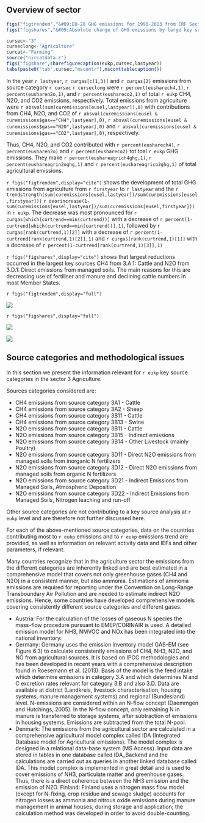 ## Overview of sector
```r
figs("figtrendem","&#09;EU-28 GHG emissions for 1990-2013 from CRF Sector 3: 'Agriculture' in CO2 equivalents (Mt)")
figs("figshares","&#09;Absolute change of GHG emissions by large key source categories 1990-2013 in CO2 equivalents (Mt) in CRF Sector 3: 'Agriculture' and share of largest key source categories in 2013")
```
```r
cursec<-"3"
curseclong<-"Agriculture"
curcat<-"Farming"
source("nircatdata.r")
figs("figshare",sharefigurecaption(eukp,cursec,lastyear))
tabs(paste0("tab",cursec,"mscontr"),msconttablecaption())
```

In the year `r lastyear`, `r curgas[c(1,3)]` and `r curgas[2]` emissions from source category `r cursec` `r curseclong` were `r percent(eusharech4,1)`, `r percent(eusharen2o,1)`, and `r percent(eushareco2,1)` of total `r eukp` CH4, N2O, and CO2 emissions, respectively. Total emissions from agriculture were `r absval(sum(curemissions[eusel,lastyear]),0)` with contributions from CH4, N2O, and CO2 of `r absval(curemissions[eusel & curemissions$gas=="CH4",lastyear],0)`, `r absval(curemissions[eusel & curemissions$gas=="N2O",lastyear],0)` and `r absval(curemissions[eusel & curemissions$gas=="CO2",lastyear],0)`, respectively.<br>

Thus, CH4, N2O, and CO2  contributed with `r percent(eusharech4)`,  `r percent(eusharen2o)` and `r percent(eushareco2)` tot toal `r eukp` GHG emissions. They make `r percent(eushareagrich4ghg,1)`, `r percent(eushareagrin2oghg,1)` and `r percent(eushareagrico2ghg,1)` of total agricultural emissions.

`r figs("figtrendem",display="cite")` shows the development of total GHG emissions from agriculture from `r firstyear` to `r lastyear` and the `r trendstrength(sum(curemissions[eusel,lastyear])/sum(curemissions[eusel,firstyear]))` `r deorincrease(1-sum(curemissions[eusel,lastyear])/sum(curemissions[eusel,firstyear]))` in `r eukp`. The decrease was most pronounced for `r curgas[which(curtrend==min(curtrend))]` with a decrease of `r percent(1-curtrend[which(curtrend==min(curtrend))],1)`, followed by `r curgas[rank(curtrend,1)[2]]` with a decrease of `r percent(1-curtrend[rank(curtrend,1)[2]],1)` and `r curgas[rank(curtrend,1)[1]]` with a decrease of `r percent(1-curtrend[rank(curtrend,1)[3]],1)`

`r figs("figshares",display="cite")` shows that largest reductions occurred in the largest key sources CH4 from 3.A.1: Cattle and N2O from 3.D.1: Direct emissions from managed soils. The main reasons for this are decreasing use of fertiliser and manure and declining cattle numbers in most Member States.

`r figs("figtrendem",display="full")`

![](../2015/eureport/figs/fig61small.png)

`r figs("figshares",display="full")`

![](../2015/eureport/figs/fig62asmall.png)

![](../2015/eureport/figs/fig62bsmall.png)



## Source categories and methodological issues

In this section we present the information relevant for `r eukp` key source categories in the sector 3 Agriculture.

Sources categories considered are: 

* CH4 emissions from source category 3A1 - Cattle 
* CH4 emissions from source category 3A2 - Sheep 
* CH4 emissions from source category 3B11 - Cattle
* CH4 emissions from source category 3B13 - Swine
* N2O emissions from source category 3B11 - Cattle
* N2O emissions from source category 3B15 - Indirect emissions
* N2O emissions from source category 3B14 - Other Livestock (mainly Poultry)
* N2O emissions from source category 3D11 - Direct N2O emissions from managed soils from inorganic N fertilizers
* N2O emissions from source category 3D12 - Direct N2O emissions from managed soils from organic N fertilizers
* N2O emissions from source category 3D21 - Indirect Emissions from Managed Soils, Atmospheric Deposition
* N2O emissions from source category 3D22 - Indirect Emissions from Managed Soils, Nitrogen leaching and run-off

Other source categories are not contributing to a key source analysis at `r eukp` level and are therefore not further discussed here.

For each of the above-mentioned source categories, data on the countries contributing most to `r eukp` emissions and to `r eukp` emissions trend are provided, as well as information on relevant activity data and IEFs and other parameters, if relevant.


Many countries recognize that in the agriculture sector the emissions from the different categories are inherently linked and are best estimated in a comprehensive model that covers not only greenhouse gases (CH4 and N2O) in a consistent manner, but also ammonia. Estimations of ammonia emissions are required for reporting under the Convention on Long-Range Transboundary Air Pollution and are needed to estimate indirect N2O emissions. Hence, some countries have developed comprehensive models covering consistently different source categories and different gases.  

* Austria: For the calculation of the losses of gaseous N species the mass-flow procedure pursuant to EMEP/CORINAIR is used. A detailed emission model for NH3, NMVOC and NOx has been integrated into the national inventory.
* Germany: Germany uses the emission inventory model GAS-EM (see Figure 6.3) to calculate consistently emissions of CH4, NH3, N2O, and NO from agricultural sources. It is based on IPCC methodologies and has been developed in recent years with a comprehensive description found in Roesemann et al. (2013). Basis of the model is the feed intake which determine emissions in category 3.A and which determines N and C excretion rates relevant for category 3.B and also 3.D. Data are available at district (Landkreis, livestock characterisation, housing systems, manure management systems) and regional (Bundesland) level. N-emissions are considered within an N-flow concept (Daemmgen and Hutchings, 2005). In the N-flow concept, only remaining N in manure is transferred to storage systems, after subtraction of emissions in housing systems. Emissions are subtracted from the total N-pool.
* Denmark: The emissions from the agricultural sector are calculated in a comprehensive agricultural model complex called IDA (Integrated Database model for Agricultural emissions). The model complex is designed in a relational data-base system (MS Access). Input data are stored in tables in one database called IDA_Backend and the calculations are carried out as queries in another linked database called IDA. This model complex is implemented in great detail and is used to cover emissions of NH3, particulate matter and greenhouse gases. Thus, there is a direct coherence between the NH3 emission and the emission of N2O. 
Finland: Finland uses a nitrogen mass flow model (except for N-fixing, crop residue and sewage sludge) accounts for nitrogen losses as ammonia and nitrous oxide emissions during manure management in animal houses, during storage and application; the calculation method was developed in order to avoid double-counting.

 

